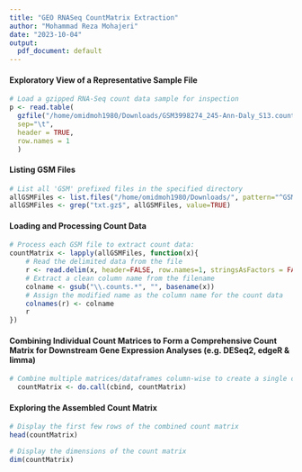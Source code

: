 ```yaml
---
title: "GEO RNASeq CountMatrix Extraction"
author: "Mohammad Reza Mohajeri"
date: "2023-10-04"
output:
  pdf_document: default
---
```

#### Exploratory View of a Representative Sample File
```r
# Load a gzipped RNA-Seq count data sample for inspection
p <- read.table(
  gzfile("/home/omidmoh1980/Downloads/GSM3998274_245-Ann-Daly_S13.counts.txt.gz"), 
  sep="\t", 
  header = TRUE, 
  row.names = 1
  )

```

#### Listing GSM Files
```r

# List all 'GSM' prefixed files in the specified directory
allGSMFiles <- list.files("/home/omidmoh1980/Downloads/", pattern="^GSM", full.names=TRUE)
allGSMFiles <- grep("txt.gz$", allGSMFiles, value=TRUE)

```

#### Loading and Processing Count Data
```r
# Process each GSM file to extract count data:
countMatrix <- lapply(allGSMFiles, function(x){
    # Read the delimited data from the file
    r <- read.delim(x, header=FALSE, row.names=1, stringsAsFactors = FALSE)
    # Extract a clean column name from the filename
    colname <- gsub("\\.counts.*", "", basename(x))
    # Assign the modified name as the column name for the count data
    colnames(r) <- colname
    r
})
```

#### Combining Individual Count Matrices to Form a Comprehensive Count Matrix for Downstream Gene Expression Analyses (e.g. DESeq2, edgeR & limma)
```r

# Combine multiple matrices/dataframes column-wise to create a single count matrix
  countMatrix <- do.call(cbind, countMatrix)

```

#### Exploring the Assembled Count Matrix
```r
# Display the first few rows of the combined count matrix
head(countMatrix)

# Display the dimensions of the count matrix
dim(countMatrix)
```


  
  
 

    
 
  